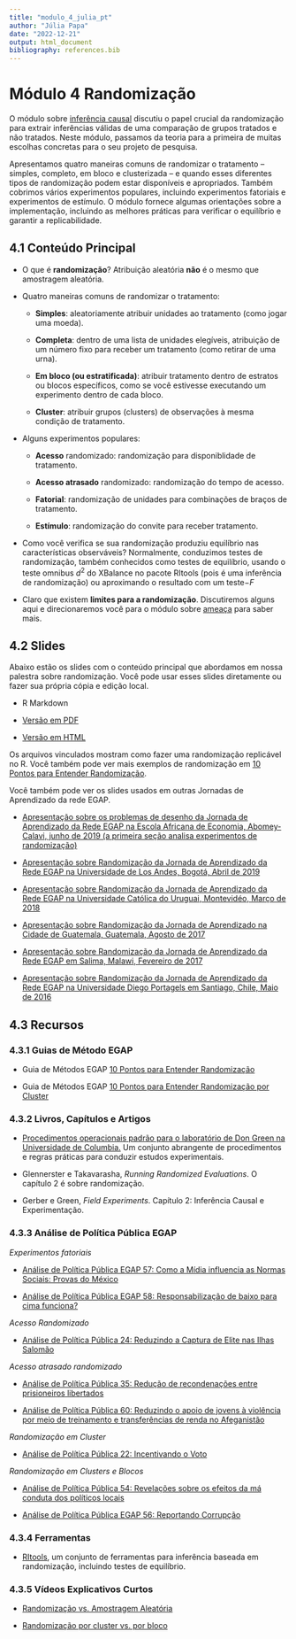 ```yaml
---
title: "modulo_4_julia_pt"
author: "Júlia Papa"
date: "2022-12-21"
output: html_document
bibliography: references.bib
---
```


# Módulo 4 Randomização

O módulo sobre [inferência causal](https://egap.github.io/theory_and_practice_of_field_experiments/causal-inference.html) discutiu o papel crucial da randomização para extrair inferências válidas de uma comparação de grupos tratados e não tratados. Neste módulo, passamos da teoria para a primeira de muitas escolhas concretas para o seu projeto de pesquisa.

Apresentamos quatro maneiras comuns de randomizar o tratamento -- simples, completo, em bloco e clusterizada -- e quando esses diferentes tipos de randomização podem estar disponíveis e apropriados. Também cobrimos vários experimentos populares, incluindo experimentos fatoriais e experimentos de estímulo. O módulo fornece algumas orientações sobre a implementação, incluindo as melhores práticas para verificar o equilíbrio e garantir a replicabilidade.

## 4.1 Conteúdo Principal

-   O que é **randomização**? Atribuição aleatória **não** é o mesmo que amostragem aleatória.

-   Quatro maneiras comuns de randomizar o tratamento:

    -   **Simples**: aleatoriamente atribuir unidades ao tratamento (como jogar uma moeda).

    -   **Completa**: dentro de uma lista de unidades elegíveis, atribuição de um número fixo para receber um tratamento (como retirar de uma urna).

    -   **Em bloco (ou estratificada)**: atribuir tratamento dentro de estratos ou blocos específicos, como se você estivesse executando um experimento dentro de cada bloco.

    -   **Cluster**: atribuir grupos (clusters) de observações à mesma condição de tratamento.

-   Alguns experimentos populares:

    -   **Acesso** randomizado: randomização para disponiblidade de tratamento.

    -   **Acesso atrasado** randomizado: randomização do tempo de acesso.

    -   **Fatorial**: randomização de unidades para combinações de braços de tratamento.

    -   **Estímulo**: randomização do convite para receber tratamento.

-   Como você verifica se sua randomização produziu equilíbrio nas características observáveis? Normalmente, conduzimos testes de randomização, também conhecidos como testes de equilíbrio, usando o teste omnibus $d^2$ do XBalance no pacote RItools (pois é uma inferência de randomização) ou aproximando o resultado com um teste$-F$

-   Claro que existem **limites para a randomização**. Discutiremos alguns aqui e direcionaremos você para o módulo sobre [ameaça](https://egap.github.io/theory_and_practice_of_field_experiments/threats-to-the-internal-validity-of-randomized-experiments.html) para saber mais.

## 4.2 Slides

Abaixo estão os slides com o conteúdo principal que abordamos em nossa palestra sobre randomização. Você pode usar esses slides diretamente ou fazer sua própria cópia e edição local.

-   R Markdown

-   [Versão em PDF](https://egap.github.io/learningdays-resources/Slides/randomization-slides.pdf)

-   [Versão em HTML](https://egap.github.io/learningdays-resources/Slides/randomization-slides.html#/)

Os arquivos vinculados mostram como fazer uma randomização replicável no R. Você também pode ver mais exemplos de randomização em [10 Pontos para Entender Randomização](https://egap.org/resource/10-things-to-know-about-randomization/).

Você também pode ver os slides usados em outras Jornadas de Aprendizado da rede EGAP.

-   [Apresentação sobre os problemas de desenho da Jornada de Aprendizado da Rede EGAP na Escola Africana de Economia, Abomey-Calavi, junho de 2019 (a primeira seção analisa experimentos de randomização)](https://egap.github.io/learningdays-resources/Slides/Examples/threats-benin.pdf)

-   [Apresentação sobre Randomização da Jornada de Aprendizado da Rede EGAP na Universidade de Los Andes, Bogotá, Abril de 2019](https://egap.github.io/learningdays-resources/Slides/Examples/randomization-bogota.pdf)

-   [Apresentação sobre Randomização da Jornada de Aprendizado da Rede EGAP na Universidade Católica do Uruguai, Montevidéo, Março de 2018](https://egap.github.io/learningdays-resources/Slides/Examples/randomization-montevideo.pdf)

-   [Apresentação sobre Randomização da Jornada de Aprendizado na Cidade de Guatemala, Guatemala, Agosto de 2017](https://egap.github.io/learningdays-resources/Slides/Examples/randomization-guatemala.pdf)

-   [Apresentação sobre Randomização da Jornada de Aprendizado da Rede EGAP em Salima, Malawi, Fevereiro de 2017](https://egap.github.io/learningdays-resources/Slides/Examples/randomization-malawi.pdf)

-   [Apresentação sobre Randomização da Jornada de Aprendizado da Rede EGAP na Universidade Diego Portagels em Santiago, Chile, Maio de 2016](https://egap.github.io/learningdays-resources/Slides/Examples/randomization-santiago.pdf)

## 4.3 Recursos

### 4.3.1 Guias de Método EGAP

-   Guia de Métodos EGAP [10 Pontos para Entender Randomização](https://egap.org/resource/10-things-to-know-about-randomization/)

-   Guia de Métodos EGAP [10 Pontos para Entender Randomização por Cluster](https://egap.org/resource/10-things-to-know-about-cluster-randomization/)

### 4.3.2 Livros, Capítulos e Artigos

-   [Procedimentos operacionais padrão para o laboratório de Don Green na Universidade de Columbia.](https://github.com/acoppock/Green-Lab-SOP) Um conjunto abrangente de procedimentos e regras práticas para conduzir estudos experimentais.

-   Glennerster e Takavarasha, *Running Randomized Evaluations*. O capítulo 2 é sobre randomização.

-   Gerber e Green, *Field Experiments*. Capítulo 2: Inferência Causal e Experimentação.

### 4.3.3 Análise de Política Pública EGAP

*Experimentos fatoriais*

-   [Análise de Política Pública EGAP 57: Como a Mídia influencia as Normas Sociais: Provas do México](https://egap.org/resource/how-media-influence-social-norms-evidence-from-mexico/)

-   [Análise de Política Pública EGAP 58: Responsabilização de baixo para cima funciona?](https://egap.org/resource/does-bottom-up-accountability-work-evidence-from-uganda/)

*Acesso Randomizado*

-   [Análise de Política Pública 24: Reduzindo a Captura de Elite nas Ilhas Salomão](https://egap.org/resource/brief-24-reducing-elite-capture-in-the-solomon-islands/)

*Acesso atrasado randomizado*

-   [Análise de Política Pública 35: Redução de recondenações entre prisioneiros libertados](https://egap.org/resource/brief-35-reducing-reconvictions-among-released-prisoners/)

-   [Análise de Política Pública 60: Reduzindo o apoio de jovens à violência por meio de treinamento e transferências de renda no Afeganistão](https://egap.org/resource/reducing-youth-support-for-violence-through-training-and-cash-transfers-in-afghanistan/)

*Randomização em Cluster*

-   [Análise de Política Pública 22: Incentivando o Voto](https://egap.org/resource/brief-22-getting-out-the-vote/)

*Randomização em Clusters e Blocos*

-   [Análise de Política Pública 54: Revelações sobre os efeitos da má conduta dos políticos locais](https://egap.org/resource/evidence-from-mexico-the-effect-of-incumbent-malfeasance-revelations/)

-   [Análise de Política Pública EGAP 56: Reportando Corrupção](https://egap.org/resource/reporting-corruption-in-nigeria-testing-the-effects-of-norms-nudges/)

### 4.3.4 Ferramentas

-   [RItools](https://cran.r-project.org/web/packages/RItools/index.html), um conjunto de ferramentas para inferência baseada em randomização, incluindo testes de equilíbrio.

### 4.3.5 Vídeos Explicativos Curtos

-   [Randomização vs. Amostragem Aleatória](https://www.youtu.be/02A61b3hxvA)

-   [Randomização por cluster vs. por bloco](https://www.youtu.be/bL2U9z8hX1k)
